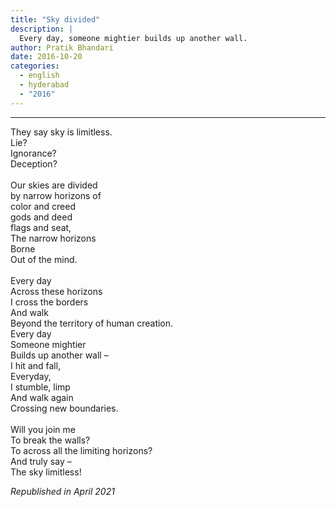 ```yaml
---
title: "Sky divided"
description: |
  Every day, someone mightier builds up another wall.
author: Pratik Bhandari
date: 2016-10-20
categories:
  - english
  - hyderabad
  - "2016"
---
```


<!-- Oh, so some links brought you here. Cool.\ -->

***

They say sky is limitless.\
Lie?\
Ignorance?\
Deception?\
\
Our skies are divided\
by narrow horizons of\
color and creed\
gods and deed\
flags and seat,\
The narrow horizons\
Borne\
Out of the mind.\
\
Every day\
Across these horizons\
I cross the borders\
And walk\
Beyond the territory of human creation.\
Every day\
Someone mightier\
Builds up another wall --\
I hit and fall,\
Everyday,\
I stumble, limp\
And walk again\
Crossing new boundaries.\
\
Will you join me\
To break the walls?\
To across all the limiting horizons?\
And truly say --\
The sky limitless!

_Republished in April 2021_
